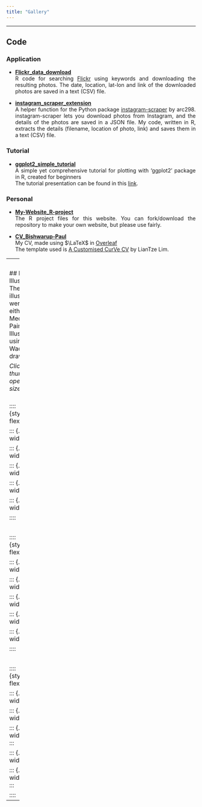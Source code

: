 ```yaml
---
title: "Gallery"
---
```


<style>
body {
text-align: justify}
</style>

----

## Code

### Application

* **<a href="https://github.com/bishwaruppaul/Flickr_data_download" target="_blank">Flickr_data_download</a>**  
  R code for searching <a href="https://www.flickr.com/" target="_blank">Flickr</a> using keywords and downloading the resulting photos. The date, location, lat-lon and link of the downloaded photos are saved in a text (CSV) file.

* **<a href="https://github.com/bishwaruppaul/instagram_scraper_extension" target="_blank">instagram_scraper_extension</a>**  
  A helper function for the Python package <a href="https://github.com/arc298/instagram-scraper" target="_blank">instagram-scraper</a> by arc298. instagram-scraper lets you download photos from Instagram, and the details of the photos are saved in a JSON file. My code, written in R, extracts the details (filename, location of photo, link) and saves them in a text (CSV) file.


### Tutorial

* **<a href="https://github.com/bishwaruppaul/ggplot2_simple_tutorial" target="_blank">ggplot2_simple_tutorial</a>**  
A simple yet comprehensive tutorial for plotting with 'ggplot2' package in R, created for beginners  
The tutorial presentation can be found in this <a href="https://bishwaruppaul.github.io/ggplot2_simple_tutorial/" target="_blank">link</a>.


### Personal

* **<a href="https://github.com/bishwaruppaul/https://github.com/bishwaruppaul/My-Website_R-project" target="_blank">My-Website_R-project</a>**  
  The R project files for this website. You can fork/download the repository to make your own website, but please use fairly. 

* **<a href="https://github.com/bishwaruppaul/CV_Bishwarup-Paul" target="_blank">CV_Bishwarup-Paul</a>**  
  My CV, made using $\LaTeX$ in <a href="https://www.overleaf.com/" target="_blank">Overleaf</a>  
  The template used is <a href="https://www.overleaf.com/latex/templates/a-customised-curve-cv/mvmbhkwsnmwv" target="_blank">A Customised CurVe CV</a> by LianTze Lim.

----
<br>

## Digital Illustration
These illustrations were made in either Krita, Medibang Paint or Adobe Illustrator, using One by Wacom drawing tablet.

*Click on the thumbnails to open a full-size image.*
<br><br>

:::: {style="display: flex;"} 

::: {.column width="30%"}
<figure>
<figcaption style="text-align: center">Cedar waxwing | 2018</figcaption>
<a href="images/bird_cedar_waxwing.jpg" target="_blank"><img src="images/bird_cedar_waxwing.jpg"/></a>
</figure>
:::

::: {.column width="5%"}
:::

::: {.column width="30%"}
<figure>
<figcaption style="text-align: center">Great Hornbill | 2018</figcaption>
<a href="images/Great_Hornbill.jpg" target="_blank"><img src="images/Great_Hornbill.jpg"/></a>
</figure>
:::

::: {.column width="5%"}
:::

::: {.column width="30%"}
<figure>
<figcaption style="text-align: center">Common kingfisher | 2018</figcaption>
<a href="images/Common Kingfisher.jpg" target="_blank"><img src="images/Common Kingfisher.jpg"/></a>
</figure>
:::

::::

<br>

:::: {style="display: flex;"} 

::: {.column width="30%"}
<figure>
<figcaption style="text-align: center">Dead tree | 2018</figcaption>
<a href="images/Dead_tree.jpg" target="_blank"><img src="images/Dead_tree.jpg"/></a>
</figure>
:::

::: {.column width="5%"}
:::

::: {.column width="30%"}
<figure>
<figcaption style="text-align: center">Dr. House M.D. | 2020</figcaption>
<a href="images/dr house portrait.jpg" target="_blank"><img src="images/dr house portrait.jpg"/></a>
</figure>
:::

::: {.column width="5%"}
:::

::: {.column width="30%"}
<figure>
<figcaption style="text-align: center">Snow fox | 2021</figcaption>
<a href="images/snow fox.jpg" target="_blank"><img src="images/snow fox.jpg"/></a>
</figure>
:::

::::

<br>

:::: {style="display: flex;"} 

::: {.column width="30%"}
<figure>
<figcaption style="text-align: center">Joker | 2021</figcaption>
<a href="images/joker.jpg" target="_blank"><img src="images/joker.jpg"/></a>
</figure>
:::

::: {.column width="5%"}
:::

::: {.column width="30%"}
:::

::: {.column width="5%"}
:::

::: {.column width="30%"}
:::

::::


---